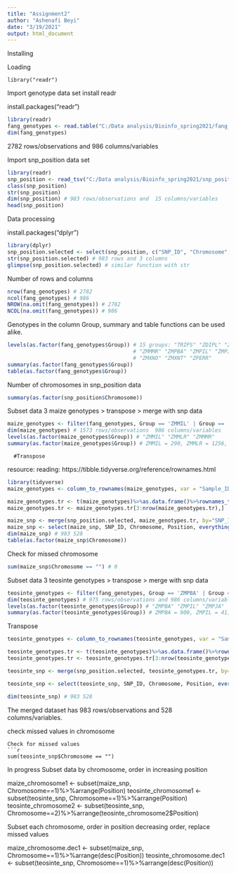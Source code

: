 ```yaml
---
title: "Assignment2"
author: "Ashenafi Beyi"
date: "3/19/2021"
output: html_document
---
```

Installing


Loading

```[r]
library("readr")
```
Import genotype data set
install readr

install.packages("readr")


```r
library(readr)
fang_genotypes <- read.table("C:/Data analysis/Bioinfo_spring2021/fang_et_al_genotypes.txt", header = T)
dim(fang_genotypes) 
```
2782 rows/observations and 986 columns/variables

Import snp_position data set
```r
library(readr)
snp_position <- read_tsv("C:/Data analysis/Bioinfo_spring2021/snp_position.txt")
class(snp_position)
str(snp_position) 
dim(snp_position) # 983 rows/observations and  15 columns/variables
head(snp_position) 
```


Data processing


install.packages("dplyr")


```r
library(dplyr)
snp_position.selected <- select(snp_position, c("SNP_ID", "Chromosome", "Position"))
str(snp_position.selected) # 983 rows and 3 columns
glimpse(snp_position.selected) # similar function with str
```

Number of rows and columns
```r
nrow(fang_genotypes) # 2782
ncol(fang_genotypes) # 986
NROW(na.omit(fang_genotypes)) # 2782
NCOL(na.omit(fang_genotypes)) # 986
```

Genotypes in the column Group, summary and table functions can be used alike.
```r
levels(as.factor(fang_genotypes$Group)) # 15 groups: "TRIPS" "ZDIPL" "ZLUXR" "ZMHUE" "ZMMIL" "ZMMLR" 
                                        # "ZMMMR" "ZMPBA" "ZMPIL" "ZMPJA" "ZMXCH" "ZMXCP" "ZMXIL" 
                                        # "ZMXNO" "ZMXNT" "ZPERR"
summary(as.factor(fang_genotypes$Group))
table(as.factor(fang_genotypes$Group))
```

Number of chromosomes in snp_position data
```r
summary(as.factor(snp_position$Chromosome))
```

Subset data 3 maize genotypes > transpose > merge with snp data
```r
maize_genotypes <- filter(fang_genotypes, Group == 'ZMMIL' | Group == 'ZMMLR' | Group == 'ZMMMR')
dim(maize_genotypes) # 1573 rows/observations  986 columns/variables
levels(as.factor(maize_genotypes$Group)) # "ZMMIL" "ZMMLR" "ZMMMR"
summary(as.factor(maize_genotypes$Group)) # ZMMIL = 290, ZMMLR = 1256, ZMMMR = 27 
```

      #Transpose

resource: reading: https://tibble.tidyverse.org/reference/rownames.html

```r
library(tidyverse)
maize_genotypes <- column_to_rownames(maize_genotypes, var = "Sample_ID")
```

```r
maize_genotypes.tr <- t(maize_genotypes)%>%as.data.frame()%>%rownames_to_column(., var = "SNP_ID")
maize_genotypes.tr <- maize_genotypes.tr[3:nrow(maize_genotypes.tr),]

maize_snp <- merge(snp_position.selected, maize_genotypes.tr, by="SNP_ID")
maize_snp <- select(maize_snp, SNP_ID, Chromosome, Position, everything())
dim(maize_snp) # 983 528
table(as.factor(maize_snp$Chromosome))
```
Check for missed chromosome 
```r
sum(maize_snp$Chromosome == "") # 0
```

Subset data 3 teosinte genotypes > transpose > merge with snp data
```r
teosinte_genotypes <- filter(fang_genotypes, Group == 'ZMPBA' | Group == 'ZMPIL' | Group == 'ZMPJA')
dim(teosinte_genotypes) # 975 rows/observations and 986 columns/variables
levels(as.factor(teosinte_genotypes$Group)) # "ZMPBA" "ZMPIL" "ZMPJA"
summary(as.factor(teosinte_genotypes$Group)) # ZMPBA = 900, ZMPIL = 41, ZMPJA = 34
```

Transpose

```r
teosinte_genotypes <- column_to_rownames(teosinte_genotypes, var = "Sample_ID")
```

```r
teosinte_genotypes.tr <- t(teosinte_genotypes)%>%as.data.frame()%>%rownames_to_column(., var = "SNP_ID")
teosinte_genotypes.tr <- teosinte_genotypes.tr[3:nrow(teosinte_genotypes.tr),]

teosinte_snp <- merge(snp_position.selected, teosinte_genotypes.tr, by="SNP_ID")

teosinte_snp <- select(teosinte_snp, SNP_ID, Chromosome, Position, everything())

dim(teosinte_snp) # 983 528
```
The merged dataset has 983 rows/observations and 528 columns/variables.

check missed values in chromosome
```
Check for missed values
```r
sum(teosinte_snp$Chromosome == "") 
```


 In progress
Subset data by chromosome, order in increasing position

maize_chromosome1 <- subset(maize_snp, Chromosome==1)%>%arrange(Position)
teosinte_chromosome1 <- subset(teosinte_snp, Chromosome==1)%>%arrange(Position)
teosinte_chromosome2 <- subset(teosinte_snp, Chromosome==2)%>%arrange(teosinte_chromosome2$Position)


Subset each chromosome, order in position decreasing order, replace missed values

maize_chromosome.dec1 <- subset(maize_snp, Chromosome==1)%>%arrange(desc(Position))
teosinte_chromosome.dec1 <- subset(teosinte_snp, Chromosome==1)%>%arrange(desc(Position))

